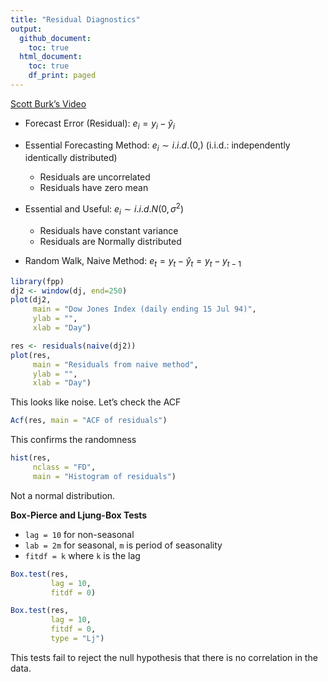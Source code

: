 ```yaml
---
title: "Residual Diagnostics"
output:
  github_document:
    toc: true
  html_document:
    toc: true
    df_print: paged
---
```


[Scott Burk's Video](https://www.youtube.com/watch?v=IGlEaak2Lfo&list=PLX-TyAzMwGs-I3i5uiCin37VFMSy4c50F&index=6)

* Forecast Error (Residual): $e_i = y_i - \hat{y}_i$

* Essential Forecasting Method: $e_i \sim i.i.d.(0,)$ (i.i.d.: independently identically distributed)
  * Residuals are uncorrelated
  * Residuals have zero mean

* Essential and Useful: $e_i \sim i.i.d. N(0,\sigma^2)$
  * Residuals have constant variance
  * Residuals are Normally distributed
  
* Random Walk, Naive Method: $e_t=y_t-\hat{y}_t=y_t-y_{t-1}$

```r
library(fpp)
dj2 <- window(dj, end=250)
plot(dj2,
     main = "Dow Jones Index (daily ending 15 Jul 94)",
     ylab = "",
     xlab = "Day")
```
```r
res <- residuals(naive(dj2))
plot(res,
     main = "Residuals from naive method",
     ylab = "",
     xlab = "Day")
```
This looks like noise. Let's check the ACF
```r
Acf(res, main = "ACF of residuals")
```
This confirms the randomness
```r
hist(res,
     nclass = "FD",
     main = "Histogram of residuals")
```
Not a normal distribution. 

**Box-Pierce and Ljung-Box Tests**

* `lag = 10` for non-seasonal
* `lab = 2m` for seasonal, `m` is period of seasonality
* `fitdf = k` where `k` is the lag
```r
Box.test(res,
         lag = 10,
         fitdf = 0)
```
```r
Box.test(res,
         lag = 10,
         fitdf = 0,
         type = "Lj")
```
This tests fail to reject the null hypothesis that there is no correlation in the data.